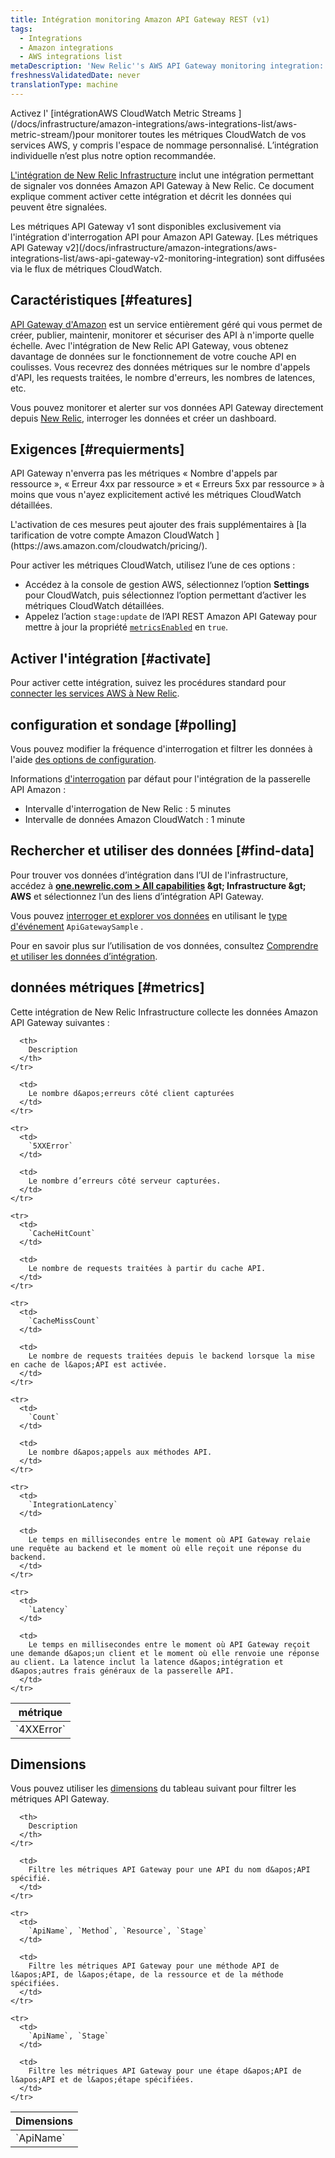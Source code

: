 ```yaml
---
title: Intégration monitoring Amazon API Gateway REST (v1)
tags:
  - Integrations
  - Amazon integrations
  - AWS integrations list
metaDescription: 'New Relic''s AWS API Gateway monitoring integration: what data it reports, and how to enable it.'
freshnessValidatedDate: never
translationType: machine
---
```


<Callout variant="important">
  Activez l&apos; [intégrationAWS CloudWatch Metric Streams ](/docs/infrastructure/amazon-integrations/aws-integrations-list/aws-metric-stream/)pour monitorer toutes les métriques CloudWatch de vos services AWS, y compris l&apos;espace de nommage personnalisé. L’intégration individuelle n’est plus notre option recommandée.
</Callout>

[L&apos;intégration de New Relic Infrastructure](/docs/infrastructure/introduction-infra-monitoring) inclut une intégration permettant de signaler vos données Amazon API Gateway à New Relic. Ce document explique comment activer cette intégration et décrit les données qui peuvent être signalées.

<Callout variant="tip">
  Les métriques API Gateway v1 sont disponibles exclusivement via l&apos;intégration d&apos;interrogation API pour Amazon API Gateway. [Les métriques API Gateway v2](/docs/infrastructure/amazon-integrations/aws-integrations-list/aws-api-gateway-v2-monitoring-integration) sont diffusées via le flux de métriques CloudWatch.
</Callout>

## Caractéristiques [#features]

[API Gateway d&apos;Amazon](https://aws.amazon.com/api-gateway/) est un service entièrement géré qui vous permet de créer, publier, maintenir, monitorer et sécuriser des API à n&apos;importe quelle échelle. Avec l&apos;intégration de New Relic API Gateway, vous obtenez davantage de données sur le fonctionnement de votre couche API en coulisses. Vous recevrez des données métriques sur le nombre d&apos;appels d&apos;API, les requests traitées, le nombre d&apos;erreurs, les nombres de latences, etc.

Vous pouvez monitorer et alerter sur vos données API Gateway directement depuis [New Relic](/docs/infrastructure), interroger les données et créer un dashboard.

## Exigences [#requierments]

API Gateway n&apos;enverra pas les métriques « Nombre d&apos;appels par ressource », « Erreur 4xx par ressource » et « Erreurs 5xx par ressource » à moins que vous n&apos;ayez explicitement activé les métriques CloudWatch détaillées.

<Callout variant="tip">
  L&apos;activation de ces mesures peut ajouter des frais supplémentaires à [la tarification de votre compte Amazon CloudWatch ](https://aws.amazon.com/cloudwatch/pricing/).
</Callout>

Pour activer les métriques CloudWatch, utilisez l’une de ces options :

* Accédez à la console de gestion AWS, sélectionnez l’option <DNT>**Settings**</DNT> pour CloudWatch, puis sélectionnez l’option permettant d’activer les métriques CloudWatch détaillées.
* Appelez l’action `stage:update` de l’API REST Amazon API Gateway pour mettre à jour la propriété [`metricsEnabled`](https://docs.aws.amazon.com/apigateway/api-reference/resource/stage/#metricsEnabled) en `true`.

## Activer l&apos;intégration [#activate]

Pour activer cette intégration, suivez les procédures standard pour [connecter les services AWS à New Relic](/docs/infrastructure/infrastructure-integrations/getting-started/connect-aws-integrations-infrastructure).

## configuration et sondage [#polling]

Vous pouvez modifier la fréquence d&apos;interrogation et filtrer les données à l&apos;aide [des options de configuration](/docs/integrations/new-relic-integrations/getting-started/configure-polling-frequency-data-collection-cloud-integrations).

Informations [d&apos;interrogation](/docs/infrastructure/amazon-integrations/aws-integrations-list/aws-polling-intervals-infrastructure-integrations) par défaut pour l&apos;intégration de la passerelle API Amazon :

* Intervalle d&apos;interrogation de New Relic : 5 minutes
* Intervalle de données Amazon CloudWatch : 1 minute

## Rechercher et utiliser des données [#find-data]

Pour trouver vos données d’intégration dans l’UI de l&apos;infrastructure, accédez à <DNT>**[one.newrelic.com &gt; All capabilities](https://one.newrelic.com/all-capabilities) &amp;gt; Infrastructure &amp;gt; AWS**</DNT> et sélectionnez l’un des liens d’intégration API Gateway.

Vous pouvez [interroger et explorer vos données](/docs/using-new-relic/data/understand-data/query-new-relic-data) en utilisant le [type d&apos;événement](/docs/data-apis/understand-data/new-relic-data-types/#event-data) `ApiGatewaySample` .

Pour en savoir plus sur l’utilisation de vos données, consultez [Comprendre et utiliser les données d’intégration](/docs/infrastructure/integrations/find-use-infrastructure-integration-data).

## données métriques [#metrics]

Cette intégration de New Relic Infrastructure collecte les données Amazon API Gateway suivantes :

<table>
  <thead>
    <tr>
      <th style={{ width: "260px" }}>
        métrique
      </th>

      <th>
        Description
      </th>
    </tr>
  </thead>

  <tbody>
    <tr>
      <td>
        `4XXError`
      </td>

      <td>
        Le nombre d&apos;erreurs côté client capturées
      </td>
    </tr>

    <tr>
      <td>
        `5XXError`
      </td>

      <td>
        Le nombre d’erreurs côté serveur capturées.
      </td>
    </tr>

    <tr>
      <td>
        `CacheHitCount`
      </td>

      <td>
        Le nombre de requests traitées à partir du cache API.
      </td>
    </tr>

    <tr>
      <td>
        `CacheMissCount`
      </td>

      <td>
        Le nombre de requests traitées depuis le backend lorsque la mise en cache de l&apos;API est activée.
      </td>
    </tr>

    <tr>
      <td>
        `Count`
      </td>

      <td>
        Le nombre d&apos;appels aux méthodes API.
      </td>
    </tr>

    <tr>
      <td>
        `IntegrationLatency`
      </td>

      <td>
        Le temps en millisecondes entre le moment où API Gateway relaie une requête au backend et le moment où elle reçoit une réponse du backend.
      </td>
    </tr>

    <tr>
      <td>
        `Latency`
      </td>

      <td>
        Le temps en millisecondes entre le moment où API Gateway reçoit une demande d&apos;un client et le moment où elle renvoie une réponse au client. La latence inclut la latence d&apos;intégration et d&apos;autres frais généraux de la passerelle API.
      </td>
    </tr>
  </tbody>
</table>

## Dimensions

Vous pouvez utiliser les [dimensions](http://docs.aws.amazon.com/AmazonCloudWatch/latest/APIReference/API_Dimension.html) du tableau suivant pour filtrer les métriques API Gateway.

<table>
  <thead>
    <tr>
      <th style={{ width: "285x" }}>
        Dimensions
      </th>

      <th>
        Description
      </th>
    </tr>
  </thead>

  <tbody>
    <tr>
      <td>
        `ApiName`
      </td>

      <td>
        Filtre les métriques API Gateway pour une API du nom d&apos;API spécifié.
      </td>
    </tr>

    <tr>
      <td>
        `ApiName`, `Method`, `Resource`, `Stage`
      </td>

      <td>
        Filtre les métriques API Gateway pour une méthode API de l&apos;API, de l&apos;étape, de la ressource et de la méthode spécifiées.
      </td>
    </tr>

    <tr>
      <td>
        `ApiName`, `Stage`
      </td>

      <td>
        Filtre les métriques API Gateway pour une étape d&apos;API de l&apos;API et de l&apos;étape spécifiées.
      </td>
    </tr>
  </tbody>
</table>